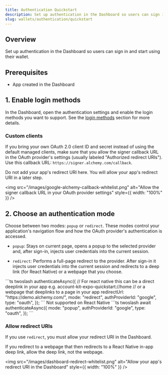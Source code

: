 ```yaml
---
title: Authentication Quickstart
description: Set up authentication in the Dashboard so users can sign in
slug: wallets/authentication/quickstart
---
```


## Overview

Set up authentication in the Dashboard so users can sign in and start using their wallet.

## Prerequisites

- App created in the Dashboard

## 1. Enable login methods

In the Dashboard, open the authentication settings and enable the login methods you want to support. See the [login methods](/wallets/authentication/login-methods/social-login) section for more details.

### Custom clients

If you bring your own OAuth 2.0 client ID and secret instead of using the default managed clients,
make sure that you allow the signer callback URL in the OAuth provider's settings (usually labeled "Authorized redirect URIs"). Use this callback URL: `https://signer.alchemy.com/callback`.

<Info>
  Do not add your app's redirect URI here. You will allow your app's redirect
  URI in a later step.
</Info>

<img
  src="/images/google-alchemy-callback-whitelist.png"
  alt="Allow the signer callback URL in your OAuth provider settings"
  style={{ width: "100%" }}
/>

## 2. Choose an authentication mode

Choose between two modes: `popup` or `redirect`. These modes control your application's navigation flow and how the OAuth provider's authentication is accessed.

- `popup`: Stays on current page, opens a popup to the selected provider and, after sign-in, injects user credentials into the current session.

- `redirect`: Performs a full-page redirect to the provider. After sign-in it injects user credentials into the current session and redirects to a deep link (for React Native) or a webpage that you choose.

<Tabs>
  <Tab title="Redirect">
    ```ts twoslash
    authenticateAsync({
      // For react native this can be a direct deeplink in your app e.g. account-kit-expo-quickstart://home
      // or a webpage that deeplinks to a page in your app
      redirectUrl: "https://demo.alchemy.com/",
      mode: "redirect",
      authProviderId: "google",
      type: "oauth",
    });
    ```

  </Tab>
  <Tab title="Popup">
    <Info>Not supported on React Native</Info>
    ```ts twoslash
    await authenticateAsync({
      mode: "popup",
      authProviderId: "google",
      type: "oauth",
    });
    ```
  </Tab>
</Tabs>

### Allow redirect URIs

If you use `redirect`, you must allow your redirect URI in the Dashboard.

<Info>
  If you redirect to a webpage that then redirects to a React Native in-app deep
  link, allow the deep link, not the webpage.
</Info>

<img
  src="/images/dashboard-redirect-whitelist.png"
  alt="Allow your app's redirect URI in the Dashboard"
  style={{ width: "100%" }}
/>
